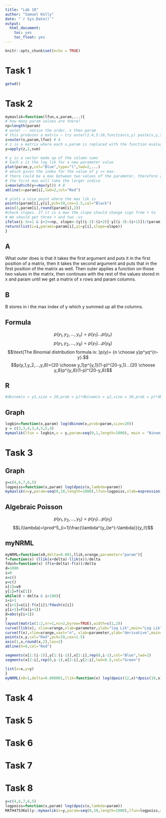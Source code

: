 ```yaml
---
title: "Lab 10"
author: "Samuel Kelly"
date: "`r Sys.Date()`"
output: 
  html_document:
    toc: yes
    toc_float: yes
---
```


```r
knitr::opts_chunk$set(echo = TRUE)
```

# Task 1

```r
getwd()
```

# Task 2

```r
mymaxlik=function(lfun,x,param,...){
# how many param values are there?
np=length(param)
# outer -- notice the order, x then param
# this produces a matrix – try outer(1:4,5:10,function(x,y) paste(x,y,sep=" "))   to understand
z=outer(x,param,lfun) # A 
# z is a matrix where each x,param is replaced with the function evaluated at those values
y=apply(z,2,sum)

# y is a vector made up of the column sums
# Each y is the log lik for a new parameter value
plot(param,y,col="Blue",type="l",lwd=2,...)
# which gives the index for the value of y >= max.
# there could be a max between two values of the parameter, therefore 2 indices
# the first max will take the larger indice
i=max(which(y==max(y))) # B
abline(v=param[i],lwd=2,col="Red")

# plots a nice point where the max lik is
points(param[i],y[i],pch=19,cex=1.5,col="Black")
axis(3,param[i],round(param[i],2))
#check slopes. If it is a max the slope should change sign from + to 
# We should get three + and two -vs
ifelse(i-3>=1 & i+2<=np, slope<-(y[(i-2):(i+2)]-y[(i-3):(i+1)])/(param[(i-2):(i+2)]-param[(i-3):(i+1)]),slope<-"NA")
return(list(i=i,parami=param[i],yi=y[i],slope=slope))
}

```

## A

What outer does is that it takes the first argument and puts it in the first position of a matrix, then it takes the second argument and puts that in the first position  of the matrix as well. Then outer applies a function on those two values in the matrix, then continues with the rest of the values stored in x and param until we get a matrix of x rows and param columns.

## B

B stores in i the max index of y which y summed up all the columns.

## Formula

$$p(y_1,y_2,...,y_n)=p(y_1)...p(y_n)$$
$$p(y_1,y_2,...,y_8)=p(y_1)...p(y_8)$$
$$\text{The Binomial distribution formula is: }p(y)= {n \choose y}p^yq^{n-y}.$$
$$p(y_1,y_2,...,y_8)={20 \choose y_1}p^{y_1}(1-p)^{20-y_1}...{20 \choose y_8}p^{y_8}(1-p)^{20-y_8}$$

## R

```r
#dbinom(x = y1,size = 20,prob = p)*dbinom(x = y2,size = 20,prob = p)*dbinom(x = y3,size = 20,prob = p)*dbinom(x = y4,size = 20,prob = p)*dbinom(x = y5,size = 20,prob = p)*dbinom(x = y6,size = 20,prob = p)*dbinom(x = y7,size = 20,prob = p)*dbinom(x = y8,size = 20,prob = p)
```


## Graph

```r
logbin=function(x,param) log(dbinom(x,prob=param,size=20))
y = c(3,3,4,3,4,5,5,4)
mymaxlik(lfun = logbin,x = y,param=seq(0,1,length=1000), main = "Binomial, n = 20")
```

# Task 3

## Graph

```r
y=c(4,6,7,6,5)
logpoiss=function(x,param) log(dpois(x,lambda=param)) 
mymaxlik(x=y,param=seq(0,10,length=1000),lfun=logpoiss,xlab=expression(lambda),main="Poisson",cex.main=1)
```

## Algebraic Poisson

$$p(y_1,y_2,...,y_5)=p(y_1)...p(y_5)$$
$$L(\lambda)=\prod^5_{i=1}\frac{\lambda^{y_i}e^{-\lambda}}{y_i!}$$

## myNRML

```r
myNRML=function(x0,delta=0.001,llik,xrange,parameter="param"){
f=function(x) (llik(x+delta)-llik(x))/delta
fdash=function(x) (f(x+delta)-f(x))/delta
d=1000
i=0
x=c()
y=c()
x[1]=x0
y[1]=f(x[1])
while(d > delta & i<100){
i=i+1
x[i+1]=x[i]-f(x[i])/fdash(x[i])
y[i+1]=f(x[i+1])
d=abs(y[i+1])
}
layout(matrix(1:2,nr=1,nc=2,byrow=TRUE),width=c(1,2))
curve(llik(x), xlim=xrange,xlab=parameter,ylab="log Lik",main="Log Lik")
curve(f(x),xlim=xrange,xaxt="n", xlab=parameter,ylab="derivative",main=  "Newton-Raphson Algorithm \n on the derivative")
points(x,y,col="Red",pch=19,cex=1.5)
axis(1,x,round(x,2),las=2)
abline(h=0,col="Red")

segments(x[1:(i-1)],y[1:(i-1)],x[2:i],rep(0,i-1),col="Blue",lwd=2)
segments(x[2:i],rep(0,i-1),x[2:i],y[2:i],lwd=0.5,col="Green")

list(x=x,y=y)
}
myNRML(x0=1,delta=0.000001,llik=function(x) log(dpois(12,x)*dpois(10,x)),xrange=c(0,20),parameter="lambda" )
```


# Task 4



# Task 5



# Task 6



# Task 7



# Task 8

```r
y=c(4,6,7,6,5)
logpoiss=function(x,param) log(dpois(x,lambda=param)) 
MATH4753Kelly::mymaxlik(x=y,param=seq(0,10,length=1000),lfun=logpoiss,xlab=expression(lambda),main="Poisson",cex.main=1)
```


